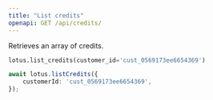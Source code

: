 ```yaml
---
title: "List credits"
openapi: GET /api/credits/
---
```


Retrieves an array of credits.

<CodeGroup>

```py Python
lotus.list_credits(customer_id='cust_0569173ee6654369')
```

```ts Typescript
await lotus.listCredits({
    customerId: 'cust_0569173ee6654369',
});
```

</CodeGroup>
